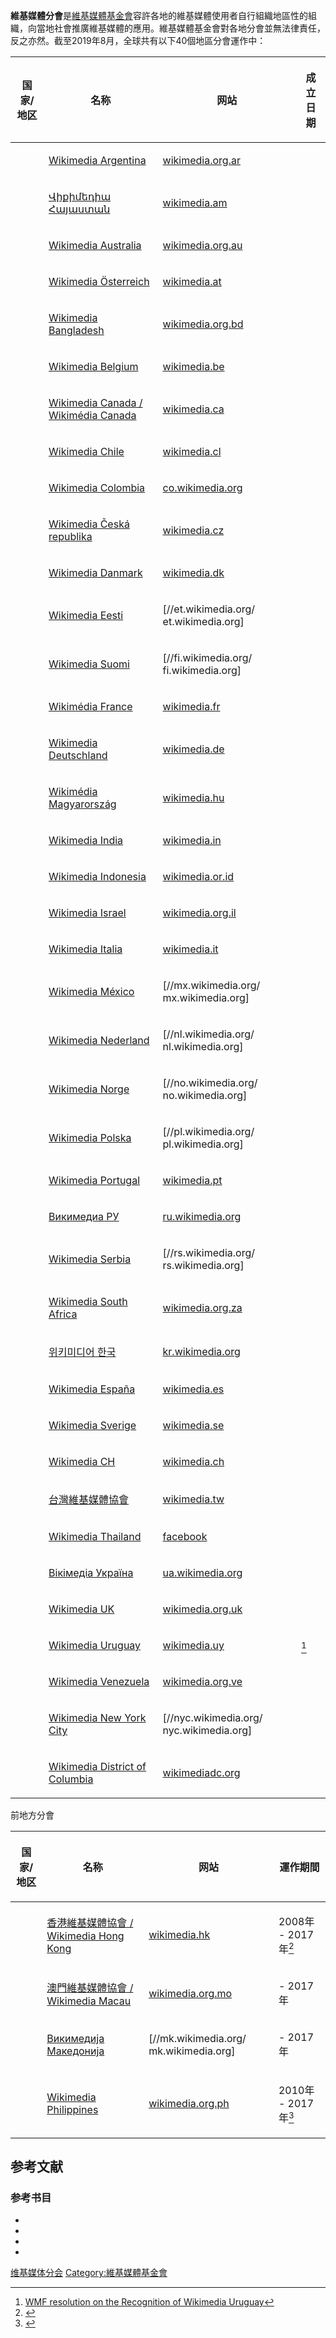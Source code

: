 {{NoteTA
|G1=IT
|G2=OR
|G3=PP
|G4=Country
}}
'''維基媒體分會'''是[[維基媒體基金會|維基媒體基金會]]容許各地的維基媒體使用者自行組織地區性的組織，向當地社會推廣維基媒體的應用。維基媒體基金會對各地分會並無法律責任，反之亦然。截至2019年8月，全球共有以下40個地區分會運作中：

{| class="wikitable sortable"
! 国家/地区
! 名称
! 网站
! 成立日期
|-
| {{flag|Argentina}}
| [[m:Wikimedia_Argentina|Wikimedia Argentina]]
| [http://www.wikimedia.org.ar/ wikimedia.org.ar]
| {{dts|format=mdy|2007|9|1}}
|-
| {{flag|Armenia}}
| [[m:Wikimedia_Armenia|Վիքիմեդիա Հայաստան]]
| [http://www.wikimedia.am/ wikimedia.am]
| {{dts|format=mdy|2013|3|26}}
|-
| {{flag|Australia}}
| [[m:Wikimedia_Australia|Wikimedia Australia]]
| [http://www.wikimedia.org.au/ wikimedia.org.au]
| {{dts|format=mdy|2008|3|1}}
|-
| {{flag|Austria}}
| [[m:Wikimedia_Österreich|Wikimedia Österreich]]
| [http://www.wikimedia.at/ wikimedia.at]
| {{dts|format=mdy|2008|2|26}}
|-
| {{flag|Bangladesh}}
| [[m:Wikimedia_Bangladesh|Wikimedia Bangladesh]]
| [http://wikimedia.org.bd/ wikimedia.org.bd]
| {{dts|format=mdy|2011|10|3}}
|-
| {{flag|Belgium}}
| [[m:Wikimedia_Belgium|Wikimedia Belgium]]
| [http://www.wikimedia.be wikimedia.be]
| {{dts|format=mdy|2014|10|8}}
|-
| {{flag|Canada}}
| [[m:Wikimedia_Canada|Wikimedia Canada / Wikimédia Canada]]
| [https://web.archive.org/web/20110411035156/http://wikimedia.ca/ wikimedia.ca]
| {{dts|format=mdy|2011|5|24}}
|-
| {{flag|Chile}}
| [[m:Wikimedia_Chile|Wikimedia Chile]]
| [http://www.wikimediachile.cl/ wikimedia.cl]
| {{dts|format=mdy|2011|7|16}}
|-
| {{flag|Colombia}}
| [[m:Wikimedia_Colombia|Wikimedia Colombia]]
| [http://co.wikimedia.org/ co.wikimedia.org]
| {{dts|format=mdy|2019|6|14}}
|-
| {{flag|Czech Republic}}
| [[m:Wikimedia_Czech_Republic|Wikimedia Česká republika]]
| [http://www.wikimedia.cz/ wikimedia.cz]
| {{dts|format=mdy|2008|3|6}}
|-
| {{flag|Denmark}}
| [[m:Wikimedia_Danmark|Wikimedia Danmark]]
| [http://www.wikimedia.dk/ wikimedia.dk]
| {{dts|format=mdy|2009|7|3}}
|-
| {{flag|Estonia}}
| [[m:Wikimedia_Eesti|Wikimedia Eesti]]
| [//et.wikimedia.org/ et.wikimedia.org]
| {{dts|format=mdy|2010|8|31}}
|-
| {{flag|Finland}}
| [[m:Wikimedia_Suomi|Wikimedia Suomi]]
| [//fi.wikimedia.org/ fi.wikimedia.org]
| {{dts|format=mdy|2009|9|21}}
|-
| {{flag|France}}
| [[m:Wikimédia_France|Wikimédia France]]
| [http://www.wikimedia.fr/ wikimedia.fr] {{Wayback|url=http://www.wikimedia.fr/ |date=20091107043836 }}
| {{dts|format=mdy|2004|10|23}}
|-
| {{flag|Germany}}
| [[m:Wikimedia_Deutschland|Wikimedia Deutschland]]
| [http://www.wikimedia.de/ wikimedia.de] {{Wayback|url=http://www.wikimedia.de/ |date=20080913070820 }}
| {{dts|format=mdy|2004|6|13}}
|-
| {{flag|Hungary}}
| [[m:Wikimédia_Magyarország|Wikimédia Magyarország]]
| [http://wiki.media.hu/ wikimedia.hu] {{Wayback|url=http://wiki.media.hu/ |date=20170203142712 }}
| {{nowrap|{{dts|format=mdy|2008|9|27}}}}
|-
| {{flag|India}}
| [[m:Wikimedia_India|Wikimedia India]]
| [https://web.archive.org/web/20141006232924/http://www.wikimedia.in/ wikimedia.in]
| {{nowrap|{{dts|format=mdy|2011|1|3}}}}
|-
| {{flag|Indonesia}}
| [[m:Wikimedia_Indonesia|Wikimedia Indonesia]]
| [https://web.archive.org/web/20180918221028/https://wikimedia.or.id/ wikimedia.or.id]
| {{dts|format=mdy|2008|10|7}}
|-
| {{flag|Israel}}
| [[m:Wikimedia_Israel|Wikimedia Israel]]
| [http://www.wikimedia.org.il/ wikimedia.org.il]
| {{dts|format=mdy|2007|6|26}}
|- id="Wikimedia Italia"
| {{flag|Italy}}
| [[m:Wikimedia_Italia|Wikimedia Italia]]
| [http://www.wikimedia.it/ wikimedia.it]
| {{dts|format=mdy|2005|6|17}}
|-
| {{flag|Mexico}}
| [[m:Wikimedia_México|Wikimedia México]]
| [//mx.wikimedia.org/ mx.wikimedia.org]
| {{dts|format=mdy|2011|8|03}}
|-
| {{flag|Netherlands}}
| [[m:Wikimedia_Nederland|Wikimedia Nederland]]
| [//nl.wikimedia.org/ nl.wikimedia.org]
| {{dts|format=mdy|2006|3|27}}
|-
| {{flag|Norway}}
| [[m:Wikimedia_Norge|Wikimedia Norge]]
| [//no.wikimedia.org/ no.wikimedia.org]
| {{dts|format=mdy|2007|6|23}}
|-
| {{flag|Poland}}
| [[m:Wikimedia_Polska|Wikimedia Polska]]
| [//pl.wikimedia.org/ pl.wikimedia.org]
| {{dts|format=mdy|2005|11|18}}
|-
| {{flag|Portugal}}
| [[m:Wikimedia_Portugal|Wikimedia Portugal]]
| [https://web.archive.org/web/20111221094558/http://wikimedia.pt/ wikimedia.pt]
| {{dts|format=mdy|2009|7|3}}
|-
| {{flag|Russia}}
| [[m:Wikimedia_Russia|Викимедиа РУ]]
| [[wmru:|ru.wikimedia.org]]
| {{dts|format=mdy|2008|5|24}}
|-
| {{flag|Serbia}}
| [[m:Wikimedia_Serbia|Wikimedia Serbia]]
| [//rs.wikimedia.org/ rs.wikimedia.org]
| {{dts|format=mdy|2005|12|3}}
|-
| {{flag|South Africa}}
| [[m:Wikimedia_South_Africa|Wikimedia South Africa]]
| [http://wikimedia.org.za/ wikimedia.org.za] {{Wayback|url=http://wikimedia.org.za/ |date=20200709073447 }}
| {{dts|format=mdy|2012|2|27}}
|-
| {{flag|South Korea}}
| [[m:Wikimedia_Korea|위키미디어 한국]]
| [https://kr.wikimedia.org/ kr.wikimedia.org]
| {{dts|format=mdy|2019|4|24}}
|-
| {{flag|Spain}}
| [[m:Wikimedia_España|Wikimedia España]]
| [http://wikimedia.es/ wikimedia.es]
| {{dts|format=mdy|2011|2|7}}
|-
| {{flag|Sweden}}
| [[m:Wikimedia_Sverige|Wikimedia Sverige]]
| [http://www.wikimedia.se/ wikimedia.se]
| {{dts|format=mdy|2007|12|11}}
|-
| {{flag|Switzerland}}
| [[m:Wikimedia_CH|Wikimedia CH]]
| [http://www.wikimedia.ch/ wikimedia.ch]
| {{dts|format=mdy|2006|5|14}}
|-
| {{flag|Republic of China (Taiwan)}}
| [[m:Wikimedia_Taiwan|台灣維基媒體協會]]
| [http://www.wikimedia.tw/ wikimedia.tw]
| {{dts|format=mdy|2007|7|4}}
|-
| {{flag|Thailand}}
| [[m:Wikimedia_Thailand|Wikimedia Thailand]]
| [https://www.facebook.com/WikimediaThailand/ facebook]
| {{dts|format=mdy|2019|June|14}}
|-
| {{flag|Ukraine}}
| [[m:Wikimedia_Ukraine|Вікімедіа Україна]]
| [[wmua:|ua.wikimedia.org]]
| {{dts|format=mdy|2009|7|3}}
|-
| {{flag|United Kingdom}}
| [[m:Wikimedia_UK|Wikimedia UK]]
| [http://wikimedia.org.uk/ wikimedia.org.uk]
| {{dts|format=mdy|2009|1|12}}
|-
| {{flag|Uruguay}}
| [[m:Wikimedia_Uruguay|Wikimedia Uruguay]]
| [http://www.wikimedia.uy/ wikimedia.uy]
| {{dts|format=mdy|2013|7|12}}<ref>[[wmf:Resolution:Recognition_of_Wikimedia_Uruguay|WMF resolution on the Recognition of Wikimedia Uruguay]]</ref>
|-
| {{flag|Venezuela}}
| [[m:Wikimedia_Venezuela|Wikimedia Venezuela]]
| [https://web.archive.org/web/20141030155039/http://www.wikimedia.org.ve/ wikimedia.org.ve]
| {{dts|format=mdy|2011|10|4}}
|-
| {{flag|New York City}}
| [[m:Wikimedia_New_York_City|Wikimedia New York City]]
| [//nyc.wikimedia.org/ nyc.wikimedia.org]
| {{dts|format=mdy|2009|1|12}}
|-
| {{flag|Washington, D.C.}}
| [[m:Wikimedia_District_of_Columbia|Wikimedia District of Columbia]]
| [http://wikimediadc.org/ wikimediadc.org] {{Wayback|url=http://wikimediadc.org/ |date=20200709073446 }}
| {{dts|format=mdy|2011|9|12}}
|}
前地方分會
{| class="wikitable sortable" style="width: 100%"
|-
! 国家/地区
! 名称
! 网站
! 運作期間
|-
|{{flag|Hong Kong}}
|[[m:Wikimedia_Hong_Kong|香港維基媒體協會 / Wikimedia Hong Kong]]
|[https://web.archive.org/web/20130708143648/https://wikimedia.hk/ wikimedia.hk]
|2008年 - 2017年<ref>{{Cite web|url=https://lists.wikimedia.org/pipermail/wikimedia-l/2017-February/086342.html|title=Chapter De-Recognition: Wikimedia Hong Kong|last=|first=|date=|website=|access-date=|archive-date=2018-08-22|archive-url=https://web.archive.org/web/20180822214111/https://lists.wikimedia.org/pipermail/wikimedia-l/2017-February/086342.html|dead-url=yes}}</ref>
|-
| {{flag|Macau}}
| [[m:Wikimedia_Macau|澳門維基媒體協會 / Wikimedia Macau]]
| [https://web.archive.org/web/20120731201514/http://wikimedia.org.mo/ wikimedia.org.mo]
| {{dts|format=mdy|2011|4|24}} - 2017年
|-
| {{flag|North Macedonia}}
| [[m:Wikimedia_Macedonia|Викимедија Македонија]]
| [//mk.wikimedia.org/ mk.wikimedia.org]
| {{dts|format=mdy|2009|9|21}} - 2017年
|-
| {{flag|Philippines}}
| [[m:Wikimedia_Philippines|Wikimedia Philippines]]
| [https://web.archive.org/web/20120513222914/http://www.wikimedia.org.ph/ wikimedia.org.ph]
| 2010年 - 2017年<ref>{{Cite web|url=https://lists.wikimedia.org/pipermail/wikimedia-l/2017-April/087290.html|title=Chapter De-Recognition: Wikimedia Philippines|last=|first=|date=|website=|access-date=|archive-date=2019-03-29|archive-url=https://web.archive.org/web/20190329165933/https://lists.wikimedia.org/pipermail/wikimedia-l/2017-April/087290.html|dead-url=yes}}</ref>
|}

==参考文献==
{{Reflist|50em|refs=
}}

===参考书目===
* {{cite book|author=Fuster Morell, Mayo|chapter=The Wikimedia Foundation and the Governance of Wikipedia’s Infrastructure|editors=Geert Lovink, [[Nathaniel_Tkacz|Nathaniel Tkacz]]|title=Critical Point of View: A Wikipedia Reader|publisher=Institute of Network Cultures|year=2011|isbn=978-90-78146-13-1}}
* {{cite journal|author=Konieczny, P|title=Wikipedia: Community or Social Movement|journal=Interface|date=November 2009|volume=1|edition=2|pages=212–232}}
* {{cite journal|author=Fontanills, David Gómez|pages=77–87|title=Academic research into Wikipedia|number=14|journal=Digithum|issn=1575-2275|date=May 2012}}
* {{cite web|url=//meta.wikimedia.org/wiki/Wikimedia_chapters|title=Wikimedia chapters|author=Various|publisher=Wikimedia Foundation|accessdate=2020-09-16|archive-date=2005-11-12|archive-url=https://web.archive.org/web/20051112001834/https://meta.wikimedia.org/wiki/Wikimedia_chapters|dead-url=no}}

{{Wikimedia Foundation}}

[[Category:维基媒体分会|]]
[[Category:維基媒體基金會|Category:維基媒體基金會]]